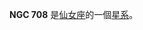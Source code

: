 {{NGCInfoBox|NGCID=NGC 708|發現者=弗里德里希·威廉·赫歇爾|發現日期=1786年9月21日|其他編號=UGC 1348,MCG 6-5-31,ZWG 522.39|曆元=J2000.0
|赤經=1時52分46.4秒
|赤緯=36°9'8"|星座=仙女座|星體=星系|星等=11.9|表面亮度=14.2|藍等=12.9}}

'''NGC 708''' 是[[仙女座|仙女座]]的一個[[星系|星系]]。

{{NGCReference|708}}

{{Catalogs|NGC=708}}
{{天文学小作品}}